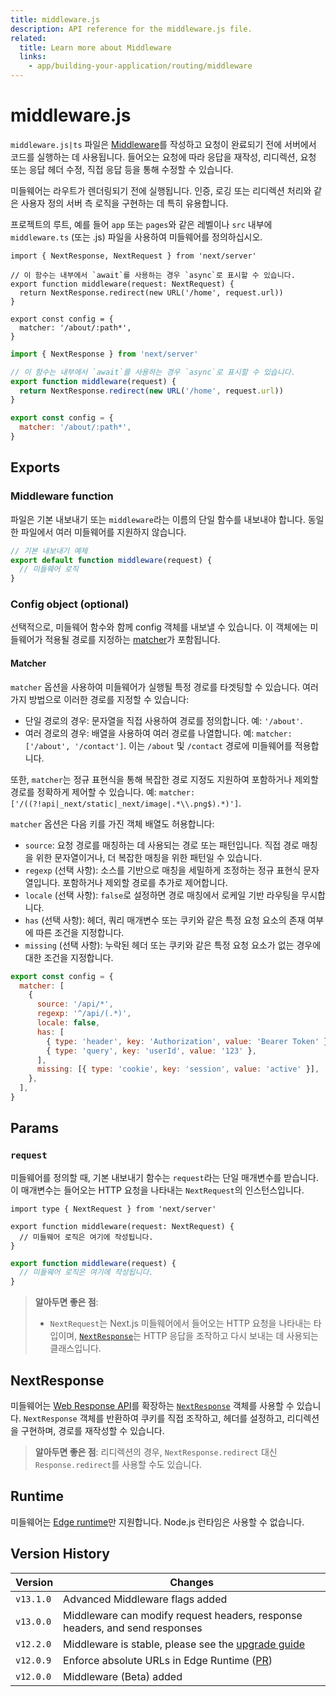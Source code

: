 ```yaml
---
title: middleware.js
description: API reference for the middleware.js file.
related:
  title: Learn more about Middleware
  links:
    - app/building-your-application/routing/middleware
---
```


# middleware.js

`middleware.js|ts` 파일은 [Middleware](/docs/app/building-your-application/routing/middleware)를 작성하고 요청이 완료되기 전에 서버에서 코드를 실행하는 데 사용됩니다. 들어오는 요청에 따라 응답을 재작성, 리디렉션, 요청 또는 응답 헤더 수정, 직접 응답 등을 통해 수정할 수 있습니다.

미들웨어는 라우트가 렌더링되기 전에 실행됩니다. 인증, 로깅 또는 리디렉션 처리와 같은 사용자 정의 서버 측 로직을 구현하는 데 특히 유용합니다.

프로젝트의 루트, 예를 들어 `app` 또는 `pages`와 같은 레벨이나 `src` 내부에 `middleware.ts` (또는 .js) 파일을 사용하여 미들웨어를 정의하십시오.

```tsx filename="middleware.ts" switcher
import { NextResponse, NextRequest } from 'next/server'

// 이 함수는 내부에서 `await`를 사용하는 경우 `async`로 표시할 수 있습니다.
export function middleware(request: NextRequest) {
  return NextResponse.redirect(new URL('/home', request.url))
}

export const config = {
  matcher: '/about/:path*',
}
```

```js filename="middleware.js" switcher
import { NextResponse } from 'next/server'

// 이 함수는 내부에서 `await`를 사용하는 경우 `async`로 표시할 수 있습니다.
export function middleware(request) {
  return NextResponse.redirect(new URL('/home', request.url))
}

export const config = {
  matcher: '/about/:path*',
}
```

## Exports

### Middleware function

파일은 기본 내보내기 또는 `middleware`라는 이름의 단일 함수를 내보내야 합니다. 동일한 파일에서 여러 미들웨어를 지원하지 않습니다.

```js filename="middleware.js"
// 기본 내보내기 예제
export default function middleware(request) {
  // 미들웨어 로직
}
```

### Config object (optional)

선택적으로, 미들웨어 함수와 함께 config 객체를 내보낼 수 있습니다. 이 객체에는 미들웨어가 적용될 경로를 지정하는 [matcher](#matcher)가 포함됩니다.

#### Matcher

`matcher` 옵션을 사용하여 미들웨어가 실행될 특정 경로를 타겟팅할 수 있습니다. 여러 가지 방법으로 이러한 경로를 지정할 수 있습니다:

- 단일 경로의 경우: 문자열을 직접 사용하여 경로를 정의합니다. 예: `'/about'`.
- 여러 경로의 경우: 배열을 사용하여 여러 경로를 나열합니다. 예: `matcher: ['/about', '/contact']`. 이는 `/about` 및 `/contact` 경로에 미들웨어를 적용합니다.

또한, `matcher`는 정규 표현식을 통해 복잡한 경로 지정도 지원하여 포함하거나 제외할 경로를 정확하게 제어할 수 있습니다. 예: `matcher: ['/((?!api|_next/static|_next/image|.*\\.png$).*)']`.

`matcher` 옵션은 다음 키를 가진 객체 배열도 허용합니다:

- `source`: 요청 경로를 매칭하는 데 사용되는 경로 또는 패턴입니다. 직접 경로 매칭을 위한 문자열이거나, 더 복잡한 매칭을 위한 패턴일 수 있습니다.
- `regexp` (선택 사항): 소스를 기반으로 매칭을 세밀하게 조정하는 정규 표현식 문자열입니다. 포함하거나 제외할 경로를 추가로 제어합니다.
- `locale` (선택 사항): `false`로 설정하면 경로 매칭에서 로케일 기반 라우팅을 무시합니다.
- `has` (선택 사항): 헤더, 쿼리 매개변수 또는 쿠키와 같은 특정 요청 요소의 존재 여부에 따른 조건을 지정합니다.
- `missing` (선택 사항): 누락된 헤더 또는 쿠키와 같은 특정 요청 요소가 없는 경우에 대한 조건을 지정합니다.

```js filename="middleware.js"
export const config = {
  matcher: [
    {
      source: '/api/*',
      regexp: '^/api/(.*)',
      locale: false,
      has: [
        { type: 'header', key: 'Authorization', value: 'Bearer Token' },
        { type: 'query', key: 'userId', value: '123' },
      ],
      missing: [{ type: 'cookie', key: 'session', value: 'active' }],
    },
  ],
}
```

## Params

### `request`

미들웨어를 정의할 때, 기본 내보내기 함수는 `request`라는 단일 매개변수를 받습니다. 이 매개변수는 들어오는 HTTP 요청을 나타내는 `NextRequest`의 인스턴스입니다.

```tsx filename="middleware.ts" switcher
import type { NextRequest } from 'next/server'

export function middleware(request: NextRequest) {
  // 미들웨어 로직은 여기에 작성됩니다.
}
```

```js filename="middleware.js" switcher
export function middleware(request) {
  // 미들웨어 로직은 여기에 작성됩니다.
}
```

> **알아두면 좋은 점**:
>
> - `NextRequest`는 Next.js 미들웨어에서 들어오는 HTTP 요청을 나타내는 타입이며, [`NextResponse`](#nextresponse)는 HTTP 응답을 조작하고 다시 보내는 데 사용되는 클래스입니다.

## NextResponse

미들웨어는 [Web Response API](https://developer.mozilla.org/en-US/docs/Web/API/Response)를 확장하는 [`NextResponse`](/docs/app/building-your-application/routing/middleware#nextresponse) 객체를 사용할 수 있습니다. `NextResponse` 객체를 반환하여 쿠키를 직접 조작하고, 헤더를 설정하고, 리디렉션을 구현하며, 경로를 재작성할 수 있습니다.

> **알아두면 좋은 점**: 리디렉션의 경우, `NextResponse.redirect` 대신 `Response.redirect`를 사용할 수도 있습니다.

## Runtime

미들웨어는 [Edge runtime](/docs/app/building-your-application/rendering/edge-and-nodejs-runtimes)만 지원합니다. Node.js 런타임은 사용할 수 없습니다.

## Version History

| Version   | Changes                                                                                       |
| --------- | --------------------------------------------------------------------------------------------- |
| `v13.1.0` | Advanced Middleware flags added                                                               |
| `v13.0.0` | Middleware can modify request headers, response headers, and send responses                   |
| `v12.2.0` | Middleware is stable, please see the [upgrade guide](/docs/messages/middleware-upgrade-guide) |
| `v12.0.9` | Enforce absolute URLs in Edge Runtime ([PR](https://github.com/vercel/next.js/pull/33410))    |
| `v12.0.0` | Middleware (Beta) added                                                                       |
